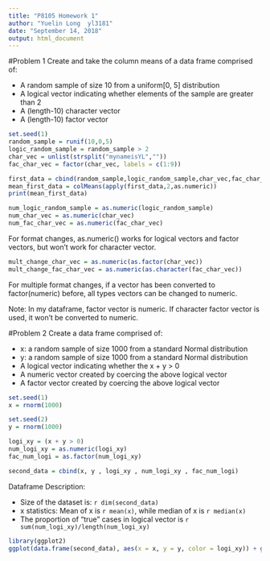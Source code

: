 ```yaml
---
title: "P8105 Homework 1"
author: "Yuelin Long  yl3181"
date: "September 14, 2018"
output: html_document
---
```


#Problem 1
Create and take the column means of a data frame comprised of:

+ A random sample of size 10 from a uniform[0, 5] distribution
+ A logical vector indicating whether elements of the sample are greater than 2
+ A (length-10) character vector
+ A (length-10) factor vector

```r
set.seed(1)
random_sample = runif(10,0,5)
logic_random_sample = random_sample > 2
char_vec = unlist(strsplit("mynameisYL",""))
fac_char_vec = factor(char_vec, labels = c(1:9))

first_data = cbind(random_sample,logic_random_sample,char_vec,fac_char_vec)
mean_first_data = colMeans(apply(first_data,2,as.numeric))
print(mean_first_data)
```


```r
num_logic_random_sample = as.numeric(logic_random_sample)
num_char_vec = as.numeric(char_vec)
num_fac_char_vec = as.numeric(fac_char_vec)
```
For format changes, as.numeric() works for logical vectors and factor vectors, but won't work for character vector.

```r
mult_change_char_vec = as.numeric(as.factor(char_vec))
mult_change_fac_char_vec = as.numeric(as.character(fac_char_vec))
```
For multiple format changes, if a vector has been converted to factor(numeric) before, all types vectors can be changed to numeric.

Note: In my dataframe, factor vector is numeric. If character factor vector is used, it won't be converted to numeric.


#Problem 2
Create a data frame comprised of:

+ x: a random sample of size 1000 from a standard Normal distribution
+ y: a random sample of size 1000 from a standard Normal distribution
+ A logical vector indicating whether the x + y > 0
+ A numeric vector created by coercing the above logical vector
+ A factor vector created by coercing the above logical vector

```r
set.seed(1)
x = rnorm(1000)

set.seed(2)
y = rnorm(1000)

logi_xy = (x + y > 0)
num_logi_xy = as.numeric(logi_xy)
fac_num_logi = as.factor(num_logi_xy)

second_data = cbind(x, y , logi_xy , num_logi_xy , fac_num_logi)
```
Dataframe Description:

* Size of the dataset is: `r dim(second_data)`
* x statistics: Mean of x is `r mean(x)`, while median of x is `r median(x)`
* The proportion of "true" cases in logical vector is `r sum(num_logi_xy)/length(num_logi_xy)`

```r
library(ggplot2)
ggplot(data.frame(second_data), aes(x = x, y = y, color = logi_xy)) + geom_point()

```
